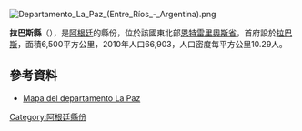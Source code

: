 [[Image:Departamento_La_Paz_(Entre_Ríos_-_Argentina).png|right]]
{{Coord|30|44|26|S|59|38|39|W|display=title}}

'''拉巴斯縣'''（{{lang-es|Departamento La Paz}}），是[[阿根廷|阿根廷]]的縣份，位於該國東北部[[恩特雷里奧斯省|恩特雷里奧斯省]]，首府設於[[拉巴斯_(恩特雷里奧斯省)|拉巴斯]]，面積6,500平方公里，2010年人口66,903，人口密度每平方公里10.29人。

==參考資料==
* [http://www.entrerios.gov.ar/vialidad/JPGZonales/ZonalI-LaPaz.jpg Mapa del departamento La Paz]{{dead link|date=2017年12月 |bot=InternetArchiveBot |fix-attempted=yes }}

{{Argentina-geo-stub}}
[[Category:阿根廷縣份|Category:阿根廷縣份]]